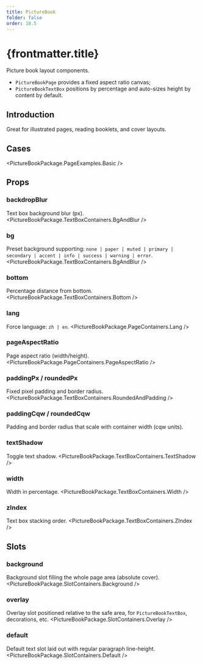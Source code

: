 ```yaml
---
title: PictureBook
folder: false
order: 18.5
---
```



# {frontmatter.title}

 Picture book layout components.

 - `PictureBookPage` provides a fixed aspect ratio canvas;
 - `PictureBookTextBox` positions by percentage and auto-sizes height by content by default.

## Introduction
Great for illustrated pages, reading booklets, and cover layouts.

## Cases

<PictureBookPackage.PageExamples.Basic />

## Props

### backdropBlur
Text box background blur (px).
<PictureBookPackage.TextBoxContainers.BgAndBlur />

### bg
Preset background supporting: `none | paper | muted | primary | secondary | accent | info | success | warning | error`.
<PictureBookPackage.TextBoxContainers.BgAndBlur />

### bottom
Percentage distance from bottom.
<PictureBookPackage.TextBoxContainers.Bottom />


### lang
Force language: `zh | en`.
<PictureBookPackage.PageContainers.Lang />

### pageAspectRatio
Page aspect ratio (width/height).
<PictureBookPackage.PageContainers.PageAspectRatio />

### paddingPx / roundedPx
Fixed pixel padding and border radius.
<PictureBookPackage.TextBoxContainers.RoundedAndPadding />

### paddingCqw / roundedCqw
Padding and border radius that scale with container width (cqw units).


### textShadow
Toggle text shadow.
<PictureBookPackage.TextBoxContainers.TextShadow />

### width
Width in percentage.
<PictureBookPackage.TextBoxContainers.Width />

### zIndex
Text box stacking order.
<PictureBookPackage.TextBoxContainers.ZIndex />

## Slots

### background
Background slot filling the whole page area (absolute cover).
<PictureBookPackage.SlotContainers.Background />

### overlay
Overlay slot positioned relative to the safe area, for `PictureBookTextBox`, decorations, etc.
<PictureBookPackage.SlotContainers.Overlay />

### default
Default text slot laid out with regular paragraph line-height.
<PictureBookPackage.SlotContainers.Default />


